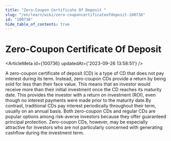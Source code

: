 ```yaml
---
title: "Zero-Coupon Certificate Of Deposit "
slug: "/en/learn/wiki/zero-couponcertificateofdeposit-100736"
id: "100736"
hide_table_of_contents: true
---
```



# Zero-Coupon Certificate Of Deposit 

<ArticleMeta id={100736} updatedAt={'2023-09-26 13:58:51'} />
<div className='border-solid border-b border-t-0 my-4 border-[var(--ifm-color-gray-300)]' />

A zero-coupon certificate of deposit (CD) is a type of CD that does not pay interest during its term. Instead, zero-coupon CDs provide a return by being sold for less than their face value. This means that an investor would receive more than their initial investment once the CD reaches its maturity date. This provides the investor with a return on investment (ROI), even though no interest payments were made prior to the maturity date.By contrast, traditional CDs pay interest periodically throughout their term, usually on an annual basis. Both zero-coupon CDs and regular CDs are popular options among risk-averse investors because they offer guaranteed principal protection. Zero-coupon CDs, however, may be especially attractive for investors who are not particularly concerned with generating cashflow during the investment term.
